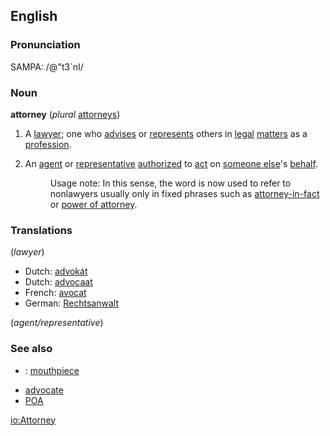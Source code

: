 ==English==

===Pronunciation===
SAMPA: /@"t3`nI/

===Noun===
'''attorney''' (''plural'' [[attorneys]])

# {{law}} A [[lawyer]]; one who [[advise]]s or [[represent]]s others in [[legal]] [[matter]]s as a [[profession]].
#An [[agent]] or [[representative]] [[authorize]]d to [[act]] on [[someone else]]'s [[behalf]].
#:Usage note:  In this sense, the word is now used to refer to nonlawyers usually only in fixed phrases such as [[attorney-in-fact]] or [[power of attorney]].

===Translations===
(''lawyer'')

*Dutch: [[advokát]]
*Dutch: [[advocaat]]
*French: [[avocat]]
*German: [[Rechtsanwalt]]

(''agent/representative'')

===See also===
*{{slang}}: [[mouthpiece]]
*[[advocate]]
*[[POA]]


[[io:Attorney]]